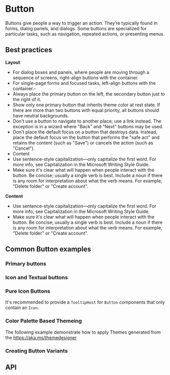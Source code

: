 

<Meta title="sComponents/Button" component={Button} />

# Button
Buttons give people a way to trigger an action. They’re typically found in forms, dialog panels, and dialogs. Some buttons are specialized for particular tasks, such as navigation, repeated actions, or presenting menus.

## Best practices
**Layout**
- For dialog boxes and panels, where people are moving through a sequence of screens, right-align buttons with the container.
- For single-page forms and focused tasks, left-align buttons with the container.- 
- Always place the primary button on the left, the secondary button just to the right of it.
- Show only one primary button that inherits theme color at rest state. If there are more than two buttons with equal priority, all buttons should have neutral backgrounds.
- Don't use a button to navigate to another place; use a link instead. The exception is in a wizard where "Back" and "Next" buttons may be used.
- Don't place the default focus on a button that destroys data. Instead, place the default focus on the button that performs the "safe act" and retains the content (such as "Save") or cancels the action (such as "Cancel").
- Content
- Use sentence-style capitalization—only capitalize the first word. For more info, see Capitalization in the Microsoft Writing Style Guide.
- Make sure it's clear what will happen when people interact with the button. Be concise; usually a single verb is best. Include a noun if there is any room for interpretation about what the verb means. For example, "Delete folder" or "Create account".

**Content**
- Use sentence-style capitalization—only capitalize the first word. For more info, see Capitalization in the Microsoft Writing Style Guide.
- Make sure it's clear what will happen when people interact with the button. Be concise; usually a single verb is best. Include a noun if there is any room for interpretation about what the verb means. For example, "Delete folder" or "Create account".

## Common Button examples

### Primary buttons
<Canvas>
  <Story story={stories.primaryButtons} />
</Canvas>

### Icon and Textual buttons
<Canvas>
  <Story story={stories.iconButton} />
</Canvas>

### Pure Icon Buttons
It's recommended to provide a `TooltipHost` for `Button` components that only contain an `Icon`.
<Canvas>
  <Story story={stories.iconButtonWithTooltip} />
</Canvas>

### Color Palette Based Themeing
The following example demonstrate how to apply Themes generated from the https://aka.ms/themedesigner
<Canvas> 
  <Story story={stories.themingBackwardsCompatibility} />
</Canvas>

### Creating Button Variants
<Canvas> 
  <Story story={stories.customButtonVariants} />
</Canvas>

## API
<ArgsTable of={Button} />

